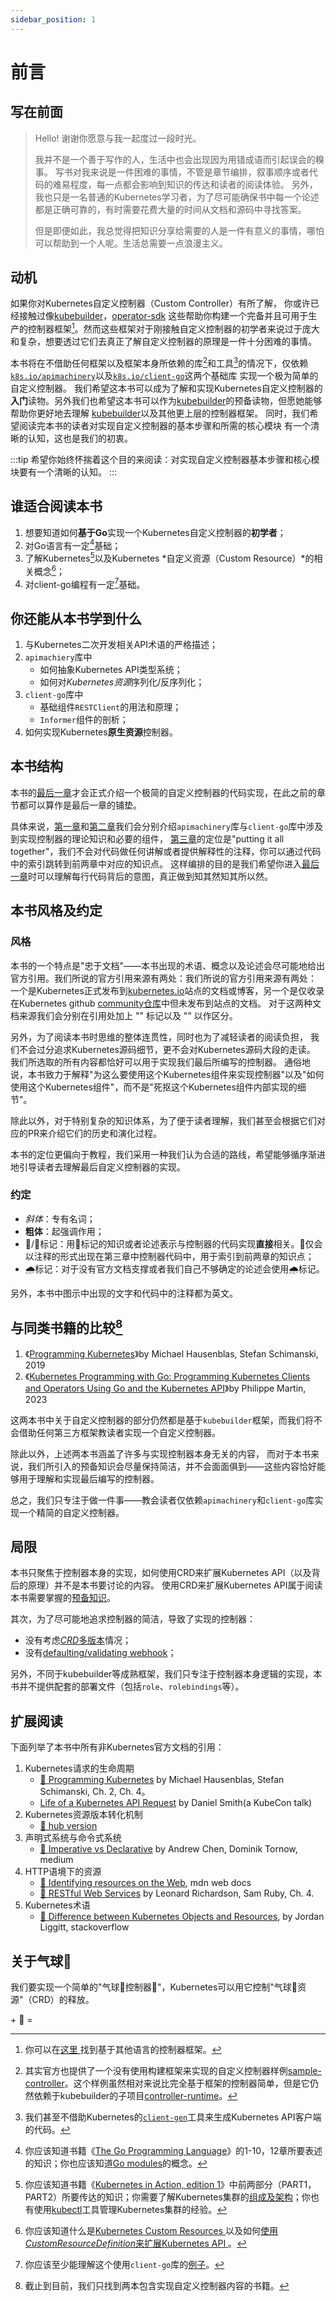```yaml
---
sidebar_position: 1
---
```



# 前言

## 写在前面

> Hello! 谢谢你愿意与我一起度过一段时光。
>
> 我并不是一个善于写作的人，生活中也会出现因为用错成语而引起误会的糗事。
> 写书对我来说是一件困难的事情，不管是章节编排，叙事顺序或者代码的难易程度，每一点都会影响到知识的传达和读者的阅读体验。
> 另外，我也只是一名普通的Kubernetes学习者，为了尽可能确保书中每一个论述都是正确可靠的，有时需要花费大量的时间从文档和源码中寻找答案。
>
> 但是即便如此，我总觉得把知识分享给需要的人是一件有意义的事情，哪怕可以帮助到一个人呢。生活总需要一点浪漫主义。


## 动机
如果你对Kubernetes自定义控制器（Custom Controller）有所了解，
你或许已经接触过像[kubebuilder](https://kubernetes.io/blog/2018/08/10/introducing-kubebuilder-an-sdk-for-building-kubernetes-apis-using-crds/)，[operator-sdk](https://sdk.operatorframework.io/)
这些帮助你构建一个完备并且可用于生产的控制器框架[^1]。然而这些框架对于刚接触自定义控制器的初学者来说过于庞大和复杂，想要透过它们去真正了解自定义控制器的原理是一件十分困难的事情。

本书将在不借助任何框架以及框架本身所依赖的库[^2]和工具[^3]的情况下，仅依赖[`k8s.io/apimachinery`](https://github.com/kubernetes/apimachinery)以及[`k8s.io/client-go`](https://github.com/kubernetes/client-go)这两个基础库
实现一个极为简单的自定义控制器。
我们希望这本书可以成为了解和实现Kubernetes自定义控制器的**入门**读物。另外我们也希望这本书可以作为[kubebuilder](https://book.kubebuilder.io/)的预备读物，但愿她能够帮助你更好地去理解
[kubebuilder](https://book.kubebuilder.io/)以及其他更上层的控制器框架。
同时，我们希望阅读完本书的读者对实现自定义控制器的基本步骤和所需的核心模块
有一个清晰的认知，这也是我们的初衷。

:::tip
希望你始终怀揣着这个目的来阅读：对实现自定义控制器基本步骤和核心模块要有一个清晰的认知。
:::

## 谁适合阅读本书
1. 想要知道如何**基于Go**实现一个Kubernetes自定义控制器的**初学者**；
2. 对Go语言有一定[^4]基础；
3. 了解Kubernetes[^5]以及Kubernetes *自定义资源（Custom Resource）*的相关概念[^6]；
4. 对client-go编程有一定[^7]基础。



## 你还能从本书学到什么
1. 与Kubernetes二次开发相关API术语的严格描述；
2. `apimachiery`库中
   * 如何抽象Kubernetes API类型系统；
   * 如何对*Kubernetes资源*序列化/反序列化；
3. `client-go`库中
   * 基础组件`RESTClient`的用法和原理；
   * `Informer`组件的剖析；
4. 如何实现Kubernetes**原生资源**控制器。


## 本书结构
本书的[最后一章](./putting-it-all-together/putting-it-all-together)才会正式介绍一个极简的自定义控制器的代码实现，在此之前的章节都可以算作是最后一章的铺垫。

具体来说，[第一章](./apimachinery/apimachinery)和[第二章](./client-go/client-go)我们会分别介绍`apimachinery`库与`client-go`库中涉及到实现控制器的理论知识和必要的组件，
[第三章](./putting-it-all-together/putting-it-all-together)的定位是"putting it all together"，我们不会对代码做任何讲解或者提供解释性的注释，你可以通过代码中的索引跳转到前两章中对应的知识点。
这样编排的目的是我们希望你进入[最后一章](./putting-it-all-together/putting-it-all-together)时可以理解每行代码背后的意图，真正做到知其然知其所以然。




## 本书风格及约定

### 风格

本书的一个特点是"忠于文档"——本书出现的术语、概念以及论述会尽可能地给出官方引用。我们所说的官方引用来源有两处：我们所说的官方引用来源有两处：
一个是Kubernetes正式发布到[kubernetes.io](https://kubernetes.io/)站点的文档或博客，另一个是仅收录在Kubernetes github [community仓库](https://github.com/kubernetes/community)中但未发布到站点的文档。
对于这两种文档来源我们会分别在引用处加上 "<KubernetesSVG />" 标记以及 "<GithubSVG />" 以作区分。

另外，为了阅读本书时思维的整体连贯性，同时也为了减轻读者的阅读负担，
我们不会过分追求Kubernetes源码细节，更不会对Kubernetes源码大段的走读。
我们所选取的所有内容都恰好可以用于实现我们最后所编写的控制器。
通俗地说，本书致力于解释"为这么要使用这个Kubernetes组件来实现控制器"以及"如何使用这个Kubernetes组件"，而不是"死抠这个Kubernetes组件内部实现的细节"。

除此以外，对于特别复杂的知识体系，为了便于读者理解，我们甚至会根据它们对应的PR来介绍它们的历史和演化过程。

本书的定位更偏向于教程，我们采用一种我们认为合适的路线，希望能够循序渐进地引导读者去理解最后自定义控制器的实现。


### 约定
* *斜体*：专有名词；
* **粗体**：起强调作用；
* 🎈/🤖️标记：用🎈标记的知识或者论述表示与控制器的代码实现**直接**相关。🤖️仅会以注释的形式出现在第三章中控制器代码中，用于索引到前两章的知识点；
* 🌧️标记：对于没有官方文档支撑或者我们自己不够确定的论述会使用🌧️标记。

另外，本书中图示中出现的文字和代码中的注释都为英文。

## 与同类书籍的比较[^8]
1. 《[Programming Kubernetes](https://www.oreilly.com/library/view/programming-kubernetes/9781492047094/)》by Michael Hausenblas, Stefan Schimanski, 2019
2. 《[Kubernetes Programming with Go: Programming Kubernetes Clients and Operators Using Go and the Kubernetes API](https://www.oreilly.com/library/view/kubernetes-programming-with/9781484290262/?_gl=1*ddqtnc*_ga*NDgwMjY0MDMzLjE2Nzg5MzY0NTc.*_ga_092EL089CH*MTY4NTYyMDQ0NC40LjEuMTY4NTYyMDUwMy4xLjAuMA..)》by Philippe Martin, 2023

这两本书中关于自定义控制器的部分仍然都是基于`kubebuilder`框架，而我们将不会借助任何第三方框架教读者实现一个自定义控制器。

除此以外，上述两本书涵盖了许多与实现控制器本身无关的内容，
而对于本书来说，我们所引入的预备知识会尽量保持简洁，并不会面面俱到——这些内容恰好能够用于理解和实现最后编写的控制器。

总之，我们只专注于做一件事——教会读者仅依赖`apimachinery`和`client-go`库实现一个精简的自定义控制器。


## 局限
本书只聚焦于控制器本身的实现，如何使用CRD来扩展Kubernetes API（以及背后的原理）并不是本书要讨论的内容。
使用CRD来扩展Kubernetes API属于阅读本书需要掌握的[预备知识](#谁适合阅读本书)。


其次，为了尽可能地追求控制器的简洁，导致了实现的控制器：
* 没有考虑[*CRD*多版本](https://kubernetes.io/docs/tasks/extend-kubernetes/custom-resources/custom-resource-definition-versioning/)情况；
* 没有[defaulting/validating webhook](https://kubernetes.io/docs/reference/access-authn-authz/extensible-admission-controllers/)；

另外，不同于kubebuilder等成熟框架，我们只专注于控制器本身逻辑的实现，本书并不提供配套的部署文件（包括`role`、`rolebindings`等）。


## 扩展阅读

下面列举了本书中所有非Kubernetes官方文档的引用：

1. Kubernetes请求的生命周期
   * [📖 Programming Kubernetes](https://www.oreilly.com/library/view/programming-kubernetes/9781492047094/) by Michael Hausenblas, Stefan Schimanski, Ch. 2, Ch. 4。
   * [<YoutubeSVG /> Life of a Kubernetes API Request](https://www.youtube.com/watch?v=ryeINNfVOi8) by Daniel Smith(a KubeCon talk)
2. Kubernetes资源版本转化机制
   * [📄 hub version](https://book.kubebuilder.io/multiversion-tutorial/conversion-concepts.html)
3. 声明式系统与命令式系统
   * [📄 Imperative vs Declarative](https://dominik-tornow.medium.com/imperative-vs-declarative-8abc7dcae82e) by Andrew Chen, Dominik Tornow, medium
4. HTTP语境下的资源
   * [📄 Identifying resources on the Web](https://developer.mozilla.org/en-US/docs/Web/HTTP/Basics_of_HTTP/Identifying_resources_on_the_Web), mdn web docs
   * [📖 RESTful Web Services](https://www.oreilly.com/library/view/restful-web-services/9780596529260/) by Leonard Richardson, Sam Ruby, Ch. 4.
5. Kubernetes术语
   * [📄 Difference between Kubernetes Objects and Resources](https://stackoverflow.com/questions/52309496/difference-between-kubernetes-objects-and-resources), by Jordan Liggitt, stackoverflow


## 关于气球🎈
我们要实现一个简单的"气球🎈控制器🤖️"，Kubernetes可以用它控制"气球🎈资源"（CRD）的释放。

<KubernetesSVG /> + 🎈 = <Logo22SVG />

<!-- ## 勘误与建议 -->
<!-- 本书仍然处于预发布阶段，我想离我心目中的1.0版本还有一段距离。 -->
<!-- 而且我也只是一个普通的Kubernetes学习者，水平有限。 -->
<!-- 如果你发现任何错误或者有任何建议，请在[Github](https://github.com/caozhuozi/crd-controller-from-scratch/issues)上留言，我们在此谢过。 -->



[^1]: 你可以在[这里 <KubernetesSVG />](https://kubernetes.io/blog/2018/08/10/introducing-kubebuilder-an-sdk-for-building-kubernetes-apis-using-crds/)找到基于其他语言的控制器框架。
[^2]: 其实官方也提供了一个没有使用构建框架来实现的自定义控制器样例[sample-controller](https://github.com/kubernetes/sample-controller)。这个样例虽然相对来说比完全基于框架的控制器简单，但是它仍然依赖于kubebuilder的子项目[controller-runtime](https://github.com/kubernetes-sigs/controller-runtime)。
[^3]: 我们甚至不借助Kubernetes的[`client-gen`](https://github.com/kubernetes/community/blob/master/contributors/devel/sig-api-machinery/generating-clientset.md)工具来生成Kubernetes API客户端的代码。
[^4]: 你应该知道书籍《[The Go Programming Language](https://www.gopl.io/)》的1-10，12章所要表述的知识；你也应该知道[Go modules](https://go.dev/blog/using-go-modules)的概念。
[^5]: 你应该知道书籍《[Kubernetes in  Action, edition 1](https://www.manning.com/books/kubernetes-in-action)》中前两部分（PART1，PART2）所要传达的知识；你需要了解Kubernetes集群的[组成及架构](https://kubernetes.io/docs/concepts/overview/components/)；你也有使用[kubectl](https://kubernetes.io/docs/reference/kubectl/)工具管理Kubernetes集群的经验。
[^6]: 你应该知道什么是[Kubernetes Custom Resources <KubernetesSVG />](https://kubernetes.io/docs/concepts/extend-kubernetes/api-extension/custom-resources/#custom-resources)以及如何[使用*CustomResourceDefinition*来扩展Kubernetes API <KubernetesSVG />](https://kubernetes.io/docs/tasks/extend-kubernetes/custom-resources/custom-resource-definitions/)。
[^7]: 你应该至少能理解这个使用`client-go`库的[例子](https://github.com/kubernetes/client-go/tree/master/examples/create-update-delete-deployment)。
[^8]: 截止到目前，我们只找到两本包含实现自定义控制器内容的书籍。








